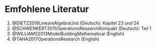 
# Emfohlene Literatur {.unnumbered}

1) @DIETZ2019LineareAlgebraUnd (Deutsch): Kapitel 23 und 24
2) @SCHWENKERT2015OperationsResearchKompakt (Deutsch): Teil 1
3) @WILLIAMS2013ModelBuildingMathematical (English)
4) @TAHA2017OperationsResearch (English)
